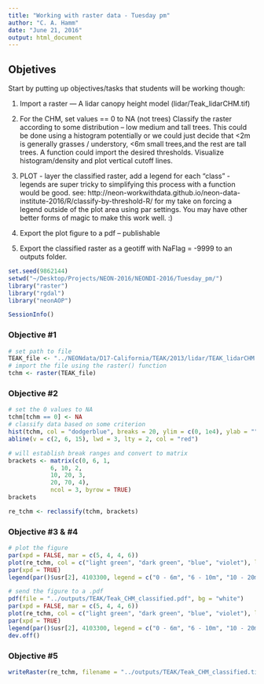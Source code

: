 ```yaml
---
title: "Working with raster data - Tuesday pm"
author: "C. A. Hamm"
date: "June 21, 2016"
output: html_document
---
```


## Objetives
Start by putting up objectives/tasks that students will be working though:

1. Import a raster — A lidar canopy height model (lidar/Teak_lidarCHM.tif)

1. For the CHM, set values == 0 to NA (not trees)
Classify the raster according to some distribution – low medium and tall trees. This could be done using a histogram potentially or we could just decide that <2m is generally grasses / understory, <6m small trees,and the rest are tall trees. A function could import the desired thresholds. Visualize histogram/density and plot vertical cutoff lines.

1. PLOT - layer the classified raster, add a legend for each “class” - legends are super tricky to simplifying this process with a function would be good. see: http://neon-workwithdata.github.io/neon-data-institute-2016/R/classify-by-threshold-R/  for my take on forcing a legend outside of the plot area using par settings. You may have other better forms of magic to make this work well. :)

1. Export the plot figure to a pdf – publishable

1. Export the classified raster as a geotiff with NaFlag = -9999 to an outputs folder.

```r
set.seed(9862144)
setwd("~/Desktop/Projects/NEON-2016/NEONDI-2016/Tuesday_pm/")
library("raster")
library("rgdal")
library("neonAOP")

SessionInfo()
```

### Objective \#1

```r
# set path to file
TEAK_file <- "../NEONdata/D17-California/TEAK/2013/lidar/TEAK_lidarCHM.tif"
# import the file using the raster() function
tchm <- raster(TEAK_file)
```

### Objective \#2

```r
# set the 0 values to NA
tchm[tchm == 0] <- NA
# classify data based on some criterion
hist(tchm, col = "dodgerblue", breaks = 20, ylim = c(0, 1e4), ylab = "", xlab = "", main = "")
abline(v = c(2, 6, 15), lwd = 3, lty = 2, col = "red")

# will establish break ranges and convert to matrix
brackets <- matrix(c(0, 6, 1,
			6, 10, 2,
			10, 20, 3,
			20, 70, 4), 
			ncol = 3, byrow = TRUE)
brackets

re_tchm <- reclassify(tchm, brackets)
```
### Objective \#3 & \#4

```r
# plot the figure
par(xpd = FALSE, mar = c(5, 4, 4, 6))
plot(re_tchm, col = c("light green", "dark green", "blue", "violet"), legend = FALSE)
par(xpd = TRUE)
legend(par()$usr[2], 4103300, legend = c("0 - 6m", "6 - 10m", "10 - 20m", "20 - 70m"), fill = c("light green", "dark green", "blue", "violet"), bty = "n", cex = 1.3)

# send the figure to a .pdf
pdf(file = "../outputs/TEAK/Teak_CHM_classified.pdf", bg = "white")
par(xpd = FALSE, mar = c(5, 4, 4, 6))
plot(re_tchm, col = c("light green", "dark green", "blue", "violet"), legend = FALSE)
par(xpd = TRUE)
legend(par()$usr[2], 4103300, legend = c("0 - 6m", "6 - 10m", "10 - 20m", "20 - 70m"), fill = c("light green", "dark green", "blue", "violet"), bty = "n", cex = 1.3)
dev.off()

```

### Objective \#5
```r
writeRaster(re_tchm, filename = "../outputs/TEAK/Teak_CHM_classified.tif", format = "GTiff", options = "COMPRESS = LZW", overwrite = TRUE, NAflag = -9999)
```